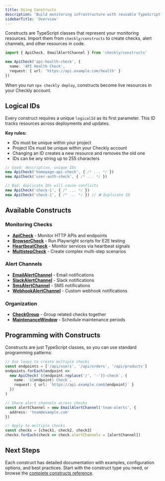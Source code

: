 ```yaml
---
title: Using Constructs
description: 'Build monitoring infrastructure with reusable TypeScript classes'
sidebarTitle: 'Overview'
---
```


Constructs are TypeScript classes that represent your monitoring resources. Import them from `checkly/constructs` to create checks, alert channels, and other resources in code.

```ts
import { ApiCheck, EmailAlertChannel } from 'checkly/constructs'

new ApiCheck('api-health-check', {
  name: 'API Health Check',
  request: { url: 'https://api.example.com/health' }
})
```

When you run `npx checkly deploy`, constructs become live resources in your Checkly account.

## Logical IDs

Every construct requires a unique `logicalId` as its first parameter. This ID tracks resources across deployments and updates.

**Key rules:**
- IDs must be unique within your project
- Project IDs must be unique within your Checkly account  
- Changing an ID creates a new resource and removes the old one
- IDs can be any string up to 255 characters

```ts
// Good: descriptive, unique IDs
new ApiCheck('homepage-api-check', { /* ... */ })
new ApiCheck('user-auth-check', { /* ... */ })

// Bad: duplicate IDs will cause conflicts
new ApiCheck('check-1', { /* ... */ })
new ApiCheck('check-1', { /* ... */ }) // ❌ Duplicate ID
```

## Available Constructs

### Monitoring Checks
- **[ApiCheck](/constructs/api-check)** - Monitor HTTP APIs and endpoints
- **[BrowserCheck](/constructs/browser-check)** - Run Playwright scripts for E2E testing
- **[HeartbeatCheck](/constructs/heartbeat-check)** - Monitor services via heartbeat signals
- **[MultistepCheck](/constructs/multistep-check)** - Create complex multi-step scenarios

### Alert Channels  
- **[EmailAlertChannel](/constructs/email-alert-channel)** - Email notifications
- **[SlackAlertChannel](/constructs/slack-alert-channel)** - Slack notifications
- **[SmsAlertChannel](/constructs/sms-alert-channel)** - SMS notifications
- **[WebhookAlertChannel](/constructs/webhook-alert-channel)** - Custom webhook notifications

### Organization
- **[CheckGroup](/constructs/check-group)** - Group related checks together
- **[MaintenanceWindow](/constructs/maintenance-window)** - Schedule maintenance periods

## Programming with Constructs

Constructs are just TypeScript classes, so you can use standard programming patterns:

```ts
// Use loops to create multiple checks
const endpoints = ['/api/users', '/api/orders', '/api/products']
endpoints.forEach(endpoint => 
  new ApiCheck(`${endpoint.replace('/', '-')}-check`, {
    name: `${endpoint} Check`,
    request: { url: `https://api.example.com${endpoint}` }
  })
)

// Share alert channels across checks
const alertChannel = new EmailAlertChannel('team-alerts', {
  address: 'team@example.com'
})

// Apply to multiple checks
const checks = [check1, check2, check3]
checks.forEach(check => check.alertChannels = [alertChannel])
```

## Next Steps

Each construct has detailed documentation with examples, configuration options, and best practices. Start with the construct type you need, or browse the [complete constructs reference](/docs/cli/constructs-reference). 
